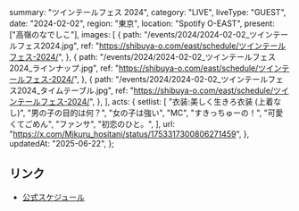   summary: "ツインテールフェス 2024",
  category: "LIVE",
  liveType: "GUEST",
  date: "2024-02-02",
  region: "東京",
  location: "Spotify O-EAST",
  present: ["高嶺のなでしこ"],
  images: [
    {
      path: "/events/2024/2024-02-02_ツインテールフェス2024.jpg",
      ref: "https://shibuya-o.com/east/schedule/ツインテールフェス-2024/",
    },
    {
      path: "/events/2024/2024-02-02_ツインテールフェス2024_ラインナップ.jpg",
      ref: "https://shibuya-o.com/east/schedule/ツインテールフェス-2024/",
    },
    {
      path: "/events/2024/2024-02-02_ツインテールフェス2024_タイムテーブル.jpg",
      ref: "https://shibuya-o.com/east/schedule/ツインテールフェス-2024/",
    },
  ],
  acts: {
    setlist: [
      "衣装:美しく生きろ衣装 (上着なし)",
      "男の子の目的は何？",
      "女の子は強い",
      "MC",
      "すきっちゅーの！",
      "可愛くてごめん",
      "ファンサ",
      "初恋のひと。",
    ],
    url: "https://x.com/Mikuru_hositani/status/1753317300806271459",
  },
  updatedAt: "2025-06-22",
};

## リンク

- [公式スケジュール](https://takanenonadeshiko.jp/?p=1663)
